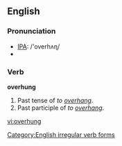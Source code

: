 ==English==

=== Pronunciation ===
*[[w:IPA|IPA]]: /'overhʌɳ/
*{{audio|en-us-overhung.ogg|Audio (US)}}

=== Verb ===
'''overhung'''
#Past tense of ''to [[overhang]]''.
#Past participle of ''to [[overhang]]''.


[[Category:English irregular verb forms]]

[[vi:overhung]]